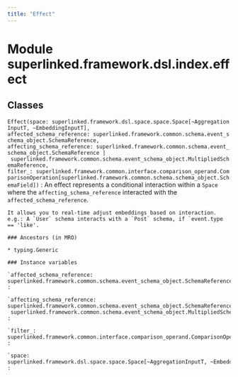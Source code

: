 ```yaml
---
title: "Effect"
---
```


Module superlinked.framework.dsl.index.effect
=============================================

Classes
-------

`Effect(space: superlinked.framework.dsl.space.space.Space[~AggregationInputT, ~EmbeddingInputT], affected_schema_reference: superlinked.framework.common.schema.event_schema_object.SchemaReference, affecting_schema_reference: superlinked.framework.common.schema.event_schema_object.SchemaReference | superlinked.framework.common.schema.event_schema_object.MultipliedSchemaReference, filter_: superlinked.framework.common.interface.comparison_operand.ComparisonOperation[superlinked.framework.common.schema.schema_object.SchemaField])`
:   An effect represents a conditional interaction within a `Space` where the
    `affecting_schema_reference` interacted with the `affected_schema_reference`.
    
    It allows you to real-time adjust embeddings based on interaction.
    e.g.: A `User` schema interacts with a `Post` schema, if `event.type == 'like'.

    ### Ancestors (in MRO)

    * typing.Generic

    ### Instance variables

    `affected_schema_reference: superlinked.framework.common.schema.event_schema_object.SchemaReference`
    :

    `affecting_schema_reference: superlinked.framework.common.schema.event_schema_object.SchemaReference | superlinked.framework.common.schema.event_schema_object.MultipliedSchemaReference`
    :

    `filter_: superlinked.framework.common.interface.comparison_operand.ComparisonOperation[superlinked.framework.common.schema.schema_object.SchemaField]`
    :

    `space: superlinked.framework.dsl.space.space.Space[~AggregationInputT, ~EmbeddingInputT]`
    :